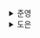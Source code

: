 <details>
  <summary>준영</summary>
  # 01. 리액트 훅을 활용한 마이크로 상태 관리

책에서 말하는 리액트 훅 등장 이전, 즉, 클래스형 컴포넌트 위주의 개발 방식에서는 상태 객체 하나를 통해 중앙에서 관리하므로 `중앙 집중적인 방식`이라고 말하는 것 같다.<br/>
하지만 함수형 컴포넌트가 등장한 후, **useState**와 같은 리액트 훅을 통해 필요에 따라 상태를 정의하거나, 재사용 가능한 훅을 정의하는 등 사용자가 목적에 맞게 사용하는 트렌드로 변화되었다.<br/>
✅ 따라서 이렇게 변화된 방식을 **중앙 집중적인 방식에서 벗어나 더 목적 지향적이며 특정한 코딩 패턴과 함께 사용되는** `마이크로 상태 관리`라고 언급하는 듯하다.

## 마이크로 상태 관리 이해하기

**'상태(state)'란?**

> 사용자 인터페이스(UI)를 나타내는 모든 데이터. 즉, 렌더링에 필요한 데이터.

기본적으로 상태 관리에 필요한 기능은 다음과 같다.

- 상태 읽기
- 상태 갱신
- 상태 기반 렌더링

그리고, 추가적으로 필요할 수 있는 기능은 다음과 같다.

- 리렌더링 최적화
- 다른 시스템과의 상호 작용
- 비동기 지원
- 파생 상태
- etc..

이 모든 기능들이 필요한 것은 아니며 목적에 맞게 사용자가 정의하여 사용해야 한다.

## 리액트 훅 사용하기

> useState
- 지역 상태를 생성하는 가장 기본적인 함수

> useReducer
- useState와 마찬가지로 지역 상태를 생성할 수 있는 함수
- useState를 대체하는 용도로 사용한다고 한다.

> useEffect
- 리액트 렌더링 바깥에서 로직을 실행하기 위한 함수

이외에도 여러 기본 리액트 훅이 있지만, 공식 문서를 참고하자.

리액트 훅을 통해 컴포넌트에서 로직을 추출해보자.

```jsx
const useCount = () => {
  const [count, setCount] = useState(0);
  /* 필요한 로직을 해당 부분에 추가할 수도 있다! */
  return [count, setCount];
}

const component = () => {
  const [count, setCount] = useCount();

  return ~~~;
}
```

위의 예시는 로직을 추출한 것이 오히려 더 복잡하고 불필요해보일 수 있다.<br/>
간단한 상태야 useState를 통해 필요에 따라 선언하여 사용할 수 있지만, 복잡해질 경우 해당 상태를 관리하기 위한 코드가 길어져 가독성을 떨어뜨릴 수 있다.<br/>
따라서 위와 같이 분리하여 얻을 수 있는 장점은 다음과 같다.

- 해당 컴포넌트에서 사용하는 상태의 의미를 이름을 통해 명확하게 유추할 수 있도록 하여 가독성을 높인다.
- 상태가 컴포넌트에서 분리되어 컴포넌트를 건드리지 않고 기능을 추가할 수 있고, 뷰에 집중할 수 있다.


> 💡 이렇게 정의한 커스텀 훅은 단순히 작은 기능을 추가하는 Wrapper가 될 수도 있고 큰 역할을 하는 거대한 훅이 될 수도 있다.

## 데이터 불러오기를 위한 서스펜스와 동시성 렌더링

> Suspense
- 비동기 처리에 대한 걱정 없이 컴포넌트를 코딩할 수 있는 방법

> 동시성 렌더링
- 렌더링 프로세스를 chunk 단위로 분할하여 CPU utilization을 높이는 방법

## 전역 상태 탐구하기

> 지역 상태
- 컴포넌트에서 정의되고, 컴포넌트 트리 내에서 사용되는 상태

> 전역 상태
- 어플리케이션 내 멀리 떨어진 여러 컴포넌트 사이에서 사용할 수 있는 상태
- 싱글턴일 필요는 없다.

리액트는 컴포넌트 모델에 기반하기 때문에 `지역성`이 매우 중요하다.<br/>
따라서 **컴포넌트가 서로 격리**되어야 하고, **재사용이 가능**해야 한다.

## useState 사용하기

useState는 상태와 함께 상태를 업데이트하는 setState 함수를 제공하며 상태의 값을 갱신할 수 있다.

```jsx
const [count, setCount] = useState(0);

/* ~~~ */

<div>
  {count}
  <button onClick={() => setCount(1)}>
    /* ~~~ */
  </button>
</div>
```

위의 예시의 경우, 버튼을 처음 클릭하였을때 `count`라는 상태가 0에서 1로 갱신되며 상태가 변하여 리렌더링이 일어난다.<br/>
하지만 이후 여러 번을 클릭하더라도 이미 1인 `count`를 동일한 1로 갱신하려고 하기 때문에 리렌더링이 일어나지 않는다.<br/>
이를 `베일아웃(bailout)`이라고 부르며, **상태 값의 변경이 이루어지지 않아** 리렌더링을 발생시키지 않는 것을 의미한다.

```jsx
const [state, setState] = useState({ count: 0 });

/* ~~~ */

<div>
  {count}
  <button onClick={() => setState({ count: 1 })}>
    /* ~~~ */
  </button>
</div>
```

하지만 예시를 위와 같이 변경할 경우, 버튼을 누를때마다 리렌더링이 발생한다.<br/>
객체는 `immutable`하기 때문에 **새로운 객체가 생성되어 이전 객체와 동일하지 않다고 판단**되어 `베일아웃`이 일어나지 않기 때문이다.

또 다른 예시로 버튼 클릭시 count가 증가하는 예시를 살펴보자.

```jsx
const [count, setCount] = useState(0);

/* ~~~ */

<div>
  {count}
  /* 1. */
  <button onClick={() => setCount(count + 1)}>
  /* 2. */
  <button onClick={() => setCount((c) => c + 1)}>
    /* ~~~ */
  </button>
</div>
```

1번과 2번은 비슷해 보이지만 동작이 다르다.

1번은 버튼을 빠르게 클릭할 경우, 클릭한만큼 count가 올라가지 않을 수 있다.<br/>
하지만 2번은 빠르게 클릭하더라도 클릭한만큼 count가 올라간다. 이전 상태 값에 기반하여 상태 업데이트가 이루어지기 때문이다.

✅ 1번의 상태 업데이트가 제대로 이루어지지 않는 이유를 순간 `race condition` 때문인가 생각하였지만, `batch update` 때문인것 같다.<br/>
리액트는 상태 변경에 대해 렌더링을 최적화하기 위해 상태 변경을 `batch`로 모아서 처리하기 때문이다.<br/>
따라서 1번의 경우, 아직 상태 변경이 이루어지지 않은 `count` 값을 여러 번 불러와 상태 업데이트가 제대로 이루어지지 않았다고 생각했기 때문이다.<br/>
반면, 2번의 경우, 이전 상태에 기반하여 업데이트가 이루어져 batch로 모아 처리하더라도 정상적으로 동작하는 것이라고 생각한다. ~~(맞나...?)~~

## useReducer 사용하기

```jsx
const reducer = (state, action) => {
  switch (action.type) {
    case '~~~' :
      return ~~~~;
    case '...' :
      return ...;
    /* ... */
  }
}

const Component = () => {
  const [state, dispatch] = useReducer(reducer, { ~~~ });

  return ...;
}
```

사용 방법은 다음과 같고, `dispatch({ type: ACTION_NAME })`과 같이 `dispatch` 함수를 통해 미리 정해둔 액션을 통해 상태를 갱신할 수 있다.<br/>
미리 액션과 업데이트될 내용을 정의해두기 때문에 코드를 분리할 수 있고, 테스트 용이성 측면에서 이점이 있다.

## useState와 useReducer의 유사점과 차이점

`useState`와 `useReducer`는 서로를 통해 구현 가능하고, 특별한 경우를 제외하고 거의 모든 경우 서로를 대체 가능하다.<br/>
따라서 사용자의 선호도와 프로그래밍 스타일에 따라 둘 중 하나를 편하게 사용하면 된다!

✅ 그럼 언제 useState를 사용하고, useReducer를 사용해야할까?

GPT 선생님 말로는 다음과 같다.

```
[useState]

- 간단한 컴포넌트나 상태가 단순한 경우에 유용합니다.
- 단일 값 또는 객체를 통해 상태를 관리할 수 있습니다.
- 간단한 상태 갱신 로직을 가질 때 사용하기 좋습니다.

[useReducer]

- 복잡한 상태 또는 상태 갱신 로직이 복잡한 경우에 적합합니다.
- 여러 상태를 함께 관리하거나 상태 갱신 로직이 복잡한 경우에 효율적입니다.
- 상태를 변경하는 로직이 복잡하거나 컴포넌트의 성능 최적화를 위해 사용될 때 적합합니다.
```

사실 `useState`만을 사용해도 큰 무리가 없을 것이라는 생각이 들기는 한다. 로직이 커져도 훅으로 분리하여 정의하면 되니...
또 간편한 사용성 때문에 `useReducer`보다 `useState`가 선호될 것 같다.<br/>
하지만 `useReducer`를 사용한다면, 상태가 변경되는 상황이 정해져있고, 복잡할 경우에 사용할 것 같다는 생각이 든다.
</details><details>
  <summary>도은</summary>
  ### 마이크로 상태 관리 이해하기

```
💡 React에서 상태는?
   사용자 인터페이스(UI)를 나타내는 모든 데이터를 말한다.
```

기본적인 상태 관리

- 상태 읽기
- 상태 업데이트
- 상태 기반 렌더링

추가적인 기능

- 리렌더링 최적화
- 다른 시스템과의 상호 작용
- 비동기 지원
- 파생 상태

### 리액트 훅 사용하기

```jsx
const useCount = () => {
  const [count, useCount] = useState(0);
  return [count, useCount];
};

const Component = () => {
  const [count, useCount] = useCount();

  return ...
};
```

👆 크게 달라질 것이 없기 때문에 불필요하게 복잡해졌다고 생각할 수 있다.

다음 두 가지 관점을 생각해보자.

- `useCount`라는 이름을 통해 더 명확해졌다.
  - 사용자 정의 훅 → 코드 가독성 향상
- `Component`가 `useCount` 구현과 분리되었다.
  - 컴포넌트를 건드리지 않고도 기능을 추가할 수 있다.

이처럼, 다양한 목적에 맞는 사용자 정의 훅을 제공할 수 있다.

```
💡 단순히 작은 기능을 추가하는 Wrapper가 될 수 있고
   더 큰 역할을 하는 거대한 훅이 될 수 있다.
```

### 전역 상태 탐구하기

```
💡 컴포넌트 자체는 전역 상태에 가급적 의존하지 않는 것이 좋다.
```

👆 위의 문장 곱씹어보기

- 컴포넌트는 지역성이 중요하다.
  - **독립적이여야 하고, 재사용이 가능해야 한다는 것을 의미**
  - 외부에 의존하는 경우, 동작이 일관되지 않거나 재사용이 불가능할 수 있다.

**🤔 컴포넌트가 외부에 의존하여 재사용이 불가능한 경우**

```jsx
const Foo = () => {
  const { bar } = useContext(BarContext);

  return ...
};
```

위 컴포넌트를 재사용하기를 원한다면 `<BarContext.Provider>`를 반드시 상위에 감싼 후 사용해야 한다.

그렇지 못할 경우 의도대로 동작하지 않을 것..😓

### useState 사용하기

```jsx
<button onClick={() => setCount(1)}>
```

👆 버튼을 여러 번 클릭하면 `setCount(1)`을 다시 호출하지만, 동일한 값이기 때문에 '**베일아웃**'되어 리렌더링 X

```
💡 베일아웃
   리렌더링을 발생시키지 않는 것
```

<br />

**🤔 아래 코드의 차이점은 뭘까?**

```jsx
// 1
<button onClick={() => setCount(count + 1)}>

// 2
<button onClick={() => setCount(c => c + 1)}>
```

- 1은 카운트가 증가
- 2는 실제 버튼을 클릭한 횟수를 센다.

따라서, 1의 경우 여러 상태 업데이트가 동시에 일어날 경우 예상치 못한 결과를 초래할 수 있다.

2의 경우, 상태 업데이트가 **이전 상태에 기반하여 이루어진다**는 점에서 연속적인 상태 업데이트가 발생할 경우에도 각 업데이트가 이전 업데이트의 결과에 기반하기 때문에, 상태 업데이트가 정확하게 반영된다.

### useReducer와 useState

```
💡 기본적으로 동일하며 상호 교환 가능
   → 각자 선호도나 프로그래밍 스타일에 따라 둘 중 하나를 선택하면 된다.
```

**🤔 그런데 왜 우리는 `useState`를 더 많이 사용하는 것일까?**

- 간결하고, 대부분의 컴포넌트 상태 관리 요구사항은 `useState`로 충분히 해결 가능
- 러닝 커브도 낮다.

**🤔 `useReducer`가 더 적합한 경우?**

- 결국에는 둘 다 **상태관리**를 위한 훅이라서
- useState로 해결할 수 없는 상황은 드물다.
- gpt 왈.. 복잡한 상태 관리에서 useReducer가 더 적합할 수 있다고..
- 개인적인 생각, 케이스 별로 상태 관리를 해야 한다면 useReducer가 적합할 수도..?
  - 러닝 커브 대비하면, useState로도 충분히 커버 가능할 거 같기도

</details>